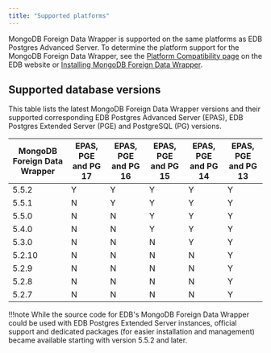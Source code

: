 ```yaml
---
title: "Supported platforms"
---
```


MongoDB Foreign Data Wrapper is supported on the same platforms as EDB Postgres Advanced Server. To determine the platform support for the MongoDB Foreign Data Wrapper, see the [Platform Compatibility page](https://www.enterprisedb.com/platform-compatibility#epas) on the EDB website or [Installing MongoDB Foreign Data Wrapper](./installing).

## Supported database versions
 
 This table lists the latest MongoDB Foreign Data Wrapper versions and their supported corresponding EDB Postgres Advanced Server (EPAS), EDB Postgres Extended Server (PGE) and PostgreSQL (PG) versions.

| MongoDB Foreign Data Wrapper | EPAS, PGE and PG 17 | EPAS, PGE and PG 16 | EPAS, PGE and PG 15 | EPAS, PGE and PG 14 | EPAS, PGE and PG 13 |
|------------------------------|---------------------|----------------|----------------|----------------|----------------|
| 5.5.2                        | Y                   | Y              | Y              | Y              | Y              |
| 5.5.1                        | N                   | Y              | Y              | Y              | Y              |
| 5.5.0                        | N                   | N              | Y              | Y              | Y              |
| 5.4.0                        | N                   | N              | Y              | Y              | Y              |
| 5.3.0                        | N                   | N              | N              | Y              | Y              |
| 5.2.10                       | N                   | N              | N              | N              | Y              |
| 5.2.9                        | N                   | N              | N              | N              | Y              |
| 5.2.8                        | N                   | N              | N              | N              | Y              |
| 5.2.7                        | N                   | N              | N              | N              | Y              |

!!!note 
   While the source code for EDB's MongoDB Foreign Data Wrapper could be used with EDB Postgres Extended Server instances, official support and dedicated packages (for easier installation and management) became available starting with version 5.5.2 and later.